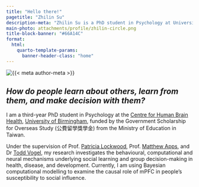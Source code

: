```yaml
---
title: "Hello there!"
pagetitle: "Zhilin Su"
description-meta: "Zhilin Su is a PhD student in Psychology at University of Birmingham, studying social learning and group decision-making."
main-photo: attachments/profile/zhilin-circle.png
title-block-banner: "#66A14C"
format:
  html:
    quarto-template-params:
      banner-header-class: "home"
---
```


::: {.grid}

::: {.g-col-12 .g-col-sm-4}

```{=html}
<div class="grid" style="--bs-columns: 5; row-gap: 0;">
  <div class="g-col-1 g-col-sm-0"></div>
  <div class="g-col-3 g-col-sm-5">
    <picture>
      <source media="(min-width: 576px)" srcset="{{< meta main-photo >}}">
      <img class="img-fluid" src="{{< meta main-photo >}}" alt="{{< meta author-meta >}}">
    </picture>
  </div>
  <div class="g-col-1 g-col-sm-0"></div>
</div>
```

:::

::: {.g-col-12 .g-col-sm-8}

::: {.text-center}
## *How do people learn about others, learn from them, and make decision with them?*
:::


I am a third-year PhD student in Psychology at the [Centre for Human Brain Health](https://www.birmingham.ac.uk/research/centres-institutes/human-brain-health), [University of Birmingham](https://www.birmingham.ac.uk/), 
funded by the Government Scholarship for Overseas Study (公費留學獎學金) from the Ministry of Education in Taiwan.

Under the supervision of Prof. [Patricia Lockwood](https://www.sdn-lab.org/), Prof. [Matthew Apps](https://www.msn-lab.com/), and Dr [Todd Vogel](https://scholar.google.ca/citations?user=Yh8kB9MAAAAJ&hl=en), 
my research investigates the behavioural, computational and neural mechanisms underlying social learning and group decision-making in health, disease, and development. 
Currently, I am using Bayesian computational modelling to examine the causal role of mPFC in people’s susceptibility to social influence.

:::

:::